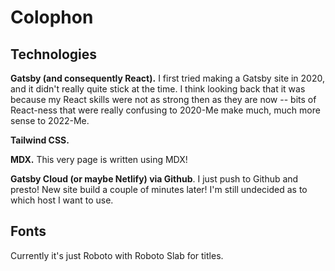 ---
---

# Colophon

## Technologies

**Gatsby (and consequently React).** I first tried making a Gatsby site in 2020, and it didn't really quite stick at the time. I think looking back that it was because my React skills were not as strong then as they are now -- bits of React-ness that were really confusing to 2020-Me make much, much more sense to 2022-Me.

**Tailwind CSS.**

**MDX.** This very page is written using MDX!

**Gatsby Cloud (or maybe Netlify) via Github**. I just push to Github and presto! New site build a couple of minutes later! I'm still undecided as to which host I want to use.

## Fonts

Currently it's just Roboto with Roboto Slab for titles.
